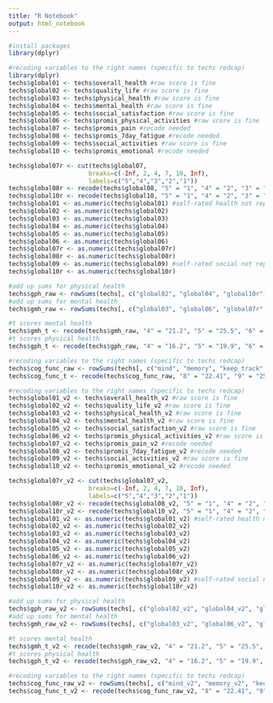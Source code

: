 ```yaml
---
title: "R Notebook"
output: html_notebook
---
```

```r
#install packages
library(dplyr)
```


```r
#recoding variables to the right names (specific to techs redcap)
library(dplyr)
techs$global01 <- techs$overall_health #raw score is fine
techs$global02 <- techs$quality_life #raw score is fine
techs$global03 <- techs$physical_health #raw score is fine 
techs$global04 <- techs$mental_health #raw score is fine
techs$global05 <- techs$social_satisfaction #raw score is fine
techs$global06 <- techs$promis_physical_activities #raw score is fine
techs$global07 <- techs$promis_pain #recode needed 
techs$global08 <- techs$promis_7day_fatigue #recode needed 
techs$global09 <- techs$social_activities #raw score is fine
techs$global10 <- techs$promis_emotional #recode needed

techs$global07r <- cut(techs$global07, 
                      breaks=c(-Inf, 2, 4, 7, 10, Inf), 
                      labels=c("5","4","3","2","1"))
techs$global08r <- recode(techs$global08, "5" = "1", "4" = "2", "3" = "3", "2" = "4", "1" = "5")
techs$global10r <- recode(techs$global10, "5" = "1", "4" = "2", "3" = "3", "2" = "4", "1" = "5")
techs$global01 <- as.numeric(techs$global01) #self-rated health not reported in sum score
techs$global02 <- as.numeric(techs$global02)
techs$global03 <- as.numeric(techs$global03)
techs$global04 <- as.numeric(techs$global04)
techs$global05 <- as.numeric(techs$global05)
techs$global06 <- as.numeric(techs$global06)
techs$global07r <- as.numeric(techs$global07r)
techs$global08r <- as.numeric(techs$global08r)
techs$global09 <- as.numeric(techs$global09) #self-rated social not reported in sum score
techs$global10r <- as.numeric(techs$global10r)

#add up sums for physical health
techs$gph_raw <- rowSums(techs[, c("global02", "global04", "global10r")])
#add up sums for mental health
techs$gmh_raw <- rowSums(techs[, c("global03", "global06", "global07r", "global08r", "global09")])

#t scores mental health
techs$gmh_t <- recode(techs$gmh_raw, "4" = "21.2", "5" = "25.5", "6" = "28.4", "7" = "31.3", "8" = "33.8", "9" = "36.3", "10" = "38.8", "11" = "41.1", "12" = "43.5", "13" = "45.8", "14" = "48.3", "15" = "50.8", "16" = "53.3", "17" = "56.0", "18" = "59.0", "19" = "62.5", "20" = "67.6")
#t scores physical health
techs$gph_t <- recode(techs$gph_raw, "4" = "16.2", "5" = "19.9", "6" = "23.5", "7" = "26.7", "8" = "29.6", "9" = "32.4", "10" = "34.9", "11" = "37.4", "12" = "39.8", "13" = "42.3", "14" = "44.9", "15" = "50.8", "16" = "50.8", "17" = "54.1", "18" = "57.7", "19" = "61.9", "20" = "67.7")
```


```r
#recoding variables to the right names (specific to techs redcap)
techs$cog_func_raw <- rowSums(techs[, c("mind", "memory", "keep_track", "concentrate", "think_clearly", "attention", "remember")])
techs$cog_func_t <- recode(techs$cog_func_raw, "8" = "22.41", "9" = "25.73", "10" = "27.45", "11" = "28.90", "12" = "30.11", "13" = "31.18", "14" = "32.15", "15" = "33.06", "16" = "33.92", "17" = "34.75", "18" = "35.56", "19" = "36.36", "20" = "37.15", "21" = "37.93", "22" = "38.71", "23" = "39.50", "24" = "40.29", "25" = "41.09", "26" = "41.90", "27" = "42.72", "28" = "43.57", "29" = "44.43", "30" = "45.31", "31" = "1 46.22", "32" = "47.17", "33" = "48.18", "34" = "49.26", "35" = "50.45", "36" = "50.45", "37" = "58.03", "38" = "59.95", "39" = "62.52", "40" = "67.09")
```


```r
#recoding variables to the right names (specific to techs redcap)
techs$global01_v2 <- techs$overall_health_v2 #raw score is fine
techs$global02_v2 <- techs$quality_life_v2 #raw score is fine
techs$global03_v2 <- techs$physical_health_v2 #raw score is fine
techs$global04_v2 <- techs$mental_health_v2 #raw score is fine
techs$global05_v2 <- techs$social_satisfaction_v2 #raw score is fine
techs$global06_v2 <- techs$promis_physical_activities_v2 #raw score is fine
techs$global07_v2 <- techs$promis_pain_v2 #recode needed 
techs$global08_v2 <- techs$promis_7day_fatigue_v2 #recode needed 
techs$global09_v2 <- techs$social_activities_v2 #raw score is fine
techs$global10_v2 <- techs$promis_emotional_v2 #recode needed

techs$global07r_v2 <- cut(techs$global07_v2, 
                      breaks=c(-Inf, 2, 4, 7, 10, Inf), 
                      labels=c("5","4","3","2","1"))
techs$global08r_v2 <- recode(techs$global08_v2, "5" = "1", "4" = "2", "3" = "3", "2" = "4", "1" = "5")
techs$global10r_v2 <- recode(techs$global10_v2, "5" = "1", "4" = "2", "3" = "3", "2" = "4", "1" = "5")
techs$global01_v2 <- as.numeric(techs$global01_v2) #self-rated health not reported in sum score
techs$global02_v2 <- as.numeric(techs$global02_v2)
techs$global03_v2 <- as.numeric(techs$global03_v2)
techs$global04_v2 <- as.numeric(techs$global04_v2)
techs$global05_v2 <- as.numeric(techs$global05_v2)
techs$global06_v2 <- as.numeric(techs$global06_v2)
techs$global07r_v2 <- as.numeric(techs$global07r_v2)
techs$global08r_v2 <- as.numeric(techs$global08r_v2)
techs$global09_v2 <- as.numeric(techs$global09_v2) #self-rated social not reported in sum score
techs$global10r_v2 <- as.numeric(techs$global10r_v2)

#add up sums for physical health
techs$gph_raw_v2 <- rowSums(techs[, c("global02_v2", "global04_v2", "global10r_v2")])
#add up sums for mental health
techs$gmh_raw_v2 <- rowSums(techs[, c("global03_v2", "global06_v2", "global07r_v2", "global08r_v2", "global09_v2")])

#t scores mental health
techs$gmh_t_v2 <- recode(techs$gmh_raw_v2, "4" = "21.2", "5" = "25.5", "6" = "28.4", "7" = "31.3", "8" = "33.8", "9" = "36.3", "10" = "38.8", "11" = "41.1", "12" = "43.5", "13" = "45.8", "14" = "48.3", "15" = "50.8", "16" = "53.3", "17" = "56.0", "18" = "59.0", "19" = "62.5", "20" = "67.6")
#t scores physical health
techs$gph_t_v2 <- recode(techs$gph_raw_v2, "4" = "16.2", "5" = "19.9", "6" = "23.5", "7" = "26.7", "8" = "29.6", "9" = "32.4", "10" = "34.9", "11" = "37.4", "12" = "39.8", "13" = "42.3", "14" = "44.9", "15" = "50.8", "16" = "50.8", "17" = "54.1", "18" = "57.7", "19" = "61.9", "20" = "67.7")
```


```r
#recoding variables to the right names (specific to techs redcap)
techs$cog_func_raw_v2 <- rowSums(techs[, c("mind_v2", "memory_v2", "keep_track_v2", "concentrate_v2", "think_clearly_v2", "attention_v2", "remember_v2")])
techs$cog_func_t_v2 <- recode(techs$cog_func_raw_v2, "8" = "22.41", "9" = "25.73", "10" = "27.45", "11" = "28.90", "12" = "30.11", "13" = "31.18", "14" = "32.15", "15" = "33.06", "16" = "33.92", "17" = "34.75", "18" = "35.56", "19" = "36.36", "20" = "37.15", "21" = "37.93", "22" = "38.71", "23" = "39.50", "24" = "40.29", "25" = "41.09", "26" = "41.90", "27" = "42.72", "28" = "43.57", "29" = "44.43", "30" = "45.31", "31" = "1 46.22", "32" = "47.17", "33" = "48.18", "34" = "49.26", "35" = "50.45", "36" = "50.45", "37" = "58.03", "38" = "59.95", "39" = "62.52", "40" = "67.09")
```



